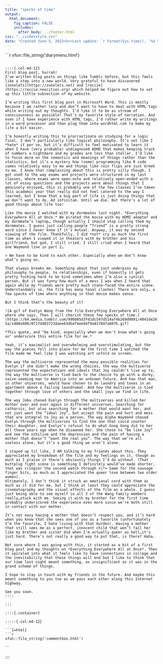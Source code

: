 ```yaml
---
title: "specks of time"
output: 
  html_document:
    fig_caption: FALSE
    includes:
      after_body: ../footer.html
css: "../indexstyle.css"
date: "Created June 5, 2022<br>Last update: `r format(Sys.time(), '%d %B, %Y')`"
---
```



::: {.container class="fluid-row d-flex flex-wrap align-content-stretch"}

```{=html}
```r
xfun::file_string('diarymenu.html')
```
```

::::{.col-md-12}
First blog post, hurrah!
I’ve written blog posts on things like Tumblr before, but this feels like a step into a new world. Very grateful to have discovered [zonelets](https://zonelets.net) and [roccie](https://roccie.neocities.org) which helped me figure out how to set up this little subsection of my website.

I’m writing this first blog post in Microsoft Word. This is mostly because I am rather lazy and don’t want to have to deal with HTML tags while writing out my thoughts. I’d like it to be as stream of consciousness as possible! That’s my favorite style of narration. And even if I have experience with HTML tags, I’d rather write my writings in a word processor and then plug them into wordhtml.com to make my life a bit easier.

I’m honestly writing this to procrastinate on studying for a logic final. I don’t particularly like logical philosophy. It’s not like I *hate* it per se, but it’s difficult to feel motivated to learn it when I have (very probable) undiagnosed ADHD that makes keeping track of numbers a nightmare and my grades are less than stellar. I’d like to focus more on the semantics and meanings of things rather than the statistics, but it’s a mystery how (some) programming like R code comes relatively easy to me and things like coin flips are just Greek to me. I know that complaining about this is pretty silly though. I got used to the way exams and projects were structured in my last classes, where exams were open-note and relatively open-ended with a lot of essay questions and the projects were about things that I genuinely enjoyed… this is probably one of the few classes I’ve taken this academic year that really did not feel catered to the way I learned, but I know that a big part of life is just doing things that we don’t want to do. Ad infinitum. Until we die. But there’s a lot of good things about life too!

Like the movie I watched with my dormmates last night. *Everything Everywhere All at Once.* We pirated the movie with my HDMI adapter and my dormmate’s laptop… though actually I should stop calling them my dormmates. I guess just calling people “friend” is a pretty strong word since I never know if it’s mutual. Anyway, it was my second viewing of the film. Thankfully, I did *not* cry as much the first time as when I viewed it in theaters with my brother and his girlfriend, but god, I still cried. I still cried when I heard that one Waymond line in part 2…

> We have to be kind to each other. Especially when we don’t know what’s going on.

That always breaks me. Something about that just underpins my philosophy to people, to relationships, even if honestly it gets pretty fucking hard to be kind sometimes when I’m also a cynical person. But it was funny how much of a mess I was when I heard that again while my friends were pretty much stone-faced the entire scene. Understandably so, the film has many tonal clashes! There are only… a few specks of time where anything in that movie makes sense.

But I think that’s the beauty of it?

![A gif of Evelyn Wang from the film Everything Everywhere All at Once where she says, Then I will cherish these few specks of time.](https://64.media.tumblr.com/996085d3fd1dc547d514af4b269d9091/4041de26f988d722-5a/s400x600/071fd483723daee63dbef4ee84f9a817847a807b.gif)

*This quote, and "be kind, especially when we don't know what's going on" underscore this entire film for me.*

Yeah, it’s maximalist and overwhelming and overstimulating, but the way the pieces fell into place for me the first time I watched the film made me feel like I was watching art unfold on screen.

The way the multiverse represented the many possible realities for Evelyn if she didn’t make the wrong choices, the way the multiverse represented the expectations and ideals that Joy couldn’t live up to, the way the multiverse is tied back to the choice to go with a dorky, naïve-seeming man to America into an unknown future. And how that man, in other universes, would have chosen to do laundry and taxes in an apartment above a failing laundromat. And how the multiverse is tied together through love of others and the small joys we find in life.

The way Jobu chased Evelyn through the multiverses and killed her mother over and over again in different universes. Searching for catharsis, but also searching for a mother that would want her, and not just want the “ideal Joy”, but accept the pain and hurt and mess that are integral to Joy as a person. The way Alpha Waymond chased Evelyn through the multiverses to find the one that could counter their daughter, and Evelyn’s refusal to do what Gong Gong did to her all those years ago when he disowned her. She chose to “be like Joy” and see the nihilism and the depression and the pain of having a mother that doesn’t “want the real you”. The way that we’re all useless alone, but it’s a good thing we aren’t alone.

I stayed up til like, 3 AM talking to my friends about this. They appreciated my breakdown of the film and my feelings on it, though as much as I praise it there’s obviously things I’d do without. (That buttplug fight scene is something I definitely would’ve made shorter, that was cringier the second watch through >\*> Same for the sausage finger bits, as much as I appreciated the queer love between two older women).  
Ultimately, I don’t think it struck an emotional cord with them as much as it did for me, but I think at least they could appreciate the cinematography and the visual effects of the film as a whole. I guess just being able to see myself in all 3 of the Wang family members really…stuck with me. Seeing it with my brother for the first time probably underscored the experience even more since we’re both still in contact with our mother.

It’s not easy having a mother that doesn’t respect you, and it’s hard when you know that she sees one of you as a favorite (unfortunately I’m the favorite, I hate living with that burden). Having a mother that still sees me as a perfect, innocent child that won’t fail her like my brother and sister did when I’m actually queer as hell…it’s just hard. There’s not really a good way to put that, is there? Haha.

Not sure where I was going with this, it started as a bit of a first blog post and my thoughts on *Everything Everywhere All at Once*. Then it spiraled into what it feels like to have connections in college and the inevitability that these things will end but I like to think that our time last night meant something, as insignificant as it was in the grand scheme of things.

I hope to stay in touch with my friends in the future. And maybe this meant something to you too as we pass each other along this Internet highway.

See you soon.
::::

:::

::::{.container}

:::::{.col-md-12}

```{=html}
```r
xfun::file_string('commentbox.html')
```
```
:::::

::::
